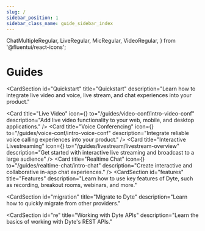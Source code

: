```yaml
---
slug: /
sidebar_position: 1
sidebar_class_name: guide_sidebar_index
---
```


  ChatMultipleRegular,
  LiveRegular,
  MicRegular,
  VideoRegular,
} from '@fluentui/react-icons';

# Guides

<CardSection
  id="Quickstart"
  title="Quickstart"
  description="Learn how to integrate live video and voice, live stream, and chat experiences into your product."
>
  <Card
    title="Live Video"
    icon={<VideoRegular />}
    to="/guides/video-conf/intro-video-conf"
    description="Add live video functionality to your web, mobile, and desktop applications."
  />
  <Card
    title="Voice Conferencing"
    icon={<MicRegular />}
    to="/guides/voice-conf/intro-voice-conf"
    description="Integrate reliable voice calling experiences into your product."
  />
  <Card
    title="Interactive Livestreaming"
    icon={<LiveRegular />}
    to="/guides/livestream/livestream-overview"
    description="Get started with interactive live streaming and broadcast to a large audience"
  />
  <Card
    title="Realtime Chat"
    icon={<ChatMultipleRegular />}
    to="/guides/realtime-chat/intro-chat"
    description="Create interactive and collaborative in-app chat experiences."
  />
</CardSection>
<CardSection
  id="features"
  title="Features"
  description="Learn how to use key features of Dyte, such as recording, breakout rooms, webinars, and more."
>
  <Card
    title="Recording"
    to="/guides/features/recording/recording-overview"
    description="Record audio, video, and plugin interactions of multiple meeting users in a single file using composite recording."
  />
  <Card
    title="Webinar"
    to="/guides/features/webinar/intro-webinar"
    description="Leverage Dyte's Webinar for hosting and delivering one-to-many events to larger audiences."
  />
  <Card
    title="Webhooks & Events"
    to="/guides/features/webhooks/webhooks-overview"
    description="Utilize webhooks to push real-time updates to your applications."
  />
  <Card
    title="Breakout Rooms"
    to="/guides/features/breakoutroom/introduction-breakout-rooms"
    description="Facilitate focused discussions and collaboration with breakout rooms."
  />
  <Card
    title="No Code Integration"
    to="/guides/features/embed"
    description="Integrate Dyte into your project using an iFrame, eliminating the need for SDKs."
  />
  <Card
    title="Presets"
    to="/guides/features/presets"
    description="Configure meeting presets for tailored participant permissions and UI configurations."
  />
  <Card
    title="Customizations"
    to="/guides/features/customization"
    description="Customize the experience."
  />
  <Card
    title="Export chat"
    to="/guides/features/export-chat-dump"
    description="Retrieve all chat messages of a Dyte session programmatically."
  />
</CardSection>
<CardSection
  id="migration"
  title="Migrate to Dyte"
  description="Learn how to quickly migrate from other providers."
>
  <Card
    title="Migrate from Twilio"
    to="/guides/migration/twilio/concepts-twilio-vs-dyte"
  />
  <Card
    title="Migrate from OpenTok"
    to="/guides/migration/opentok/concepts-opentok-vs-dyte"
  />
</CardSection>
<CardSection
  id="re"
  title="Working with Dyte APIs"
  description="Learn the basics of working with Dyte's REST APIs."
>
  <Card
    title="REST APIs"
    to="/guides/rest-apis/quickstart"
    description="Elevate your developer experience with the enhanced capabilities of Dyte's v2 REST APIs."
  />
</CardSection>
